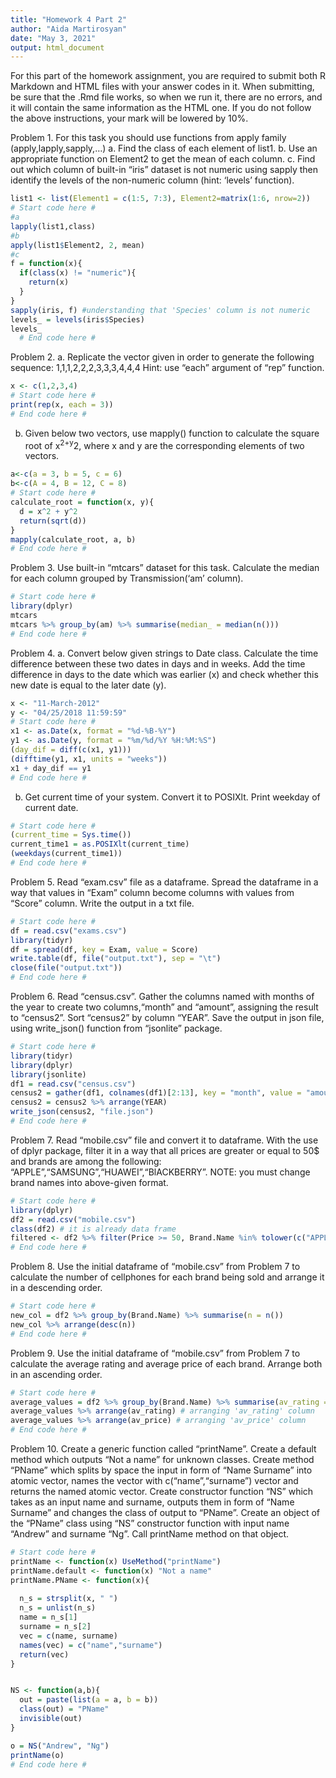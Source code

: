 ---
title: "Homework 4 Part 2"
author: "Aida Martirosyan"
date: "May 3, 2021"
output: html_document
---

For this part of the homework assignment, you are required to submit both R Markdown and HTML files with your answer codes in it. When submitting, be sure that the .Rmd file works, so when we run it, there are no errors, and it will contain the same information as the HTML one. If you do not follow the above instructions, your mark will be lowered by 10%.


Problem 1.
For this task you should use functions from apply family (apply,lapply,sapply,...)
a. Find the class of each element of list1.
b. Use an appropriate function on Element2 to get the mean of each column.
c. Find out which column of built-in "iris" dataset is not numeric using sapply then identify the levels of the non-numeric column (hint: 'levels' function).

```{r}
list1 <- list(Element1 = c(1:5, 7:3), Element2=matrix(1:6, nrow=2))
# Start code here #
#a
lapply(list1,class)
#b
apply(list1$Element2, 2, mean)
#c
f = function(x){
  if(class(x) != "numeric"){
    return(x)
  }
}
sapply(iris, f) #understanding that 'Species' column is not numeric
levels_ = levels(iris$Species)
levels_
  # End code here #
```

Problem 2.
a. Replicate the  vector given in order to generate the following sequence:
1,1,1,2,2,2,3,3,3,4,4,4
Hint: use "each" argument of "rep" function.

```{r}
x <- c(1,2,3,4)
# Start code here #
print(rep(x, each = 3))
# End code here #
```

b.
Given below two vectors, use mapply() function to calculate the square root of x^2+y^2, where x and y are the corresponding elements of two vectors.

```{r}
a<-c(a = 3, b = 5, c = 6)
b<-c(A = 4, B = 12, C = 8)
# Start code here #
calculate_root = function(x, y){
  d = x^2 + y^2
  return(sqrt(d))
}
mapply(calculate_root, a, b)
# End code here #
```

Problem 3.
Use built-in "mtcars" dataset for this task.
Calculate the median for each column grouped by Transmission('am' column).
```{r}
# Start code here #
library(dplyr)
mtcars
mtcars %>% group_by(am) %>% summarise(median_ = median(n()))
# End code here #
```

Problem 4.
a.
Convert below given strings to Date class.
Calculate the time difference between these two dates in days and in weeks.
Add the time difference in days to the date which was earlier (x) and check whether this new date is equal to the later date (y).

```{r}
x <- "11-March-2012" 
y <- "04/25/2018 11:59:59"
# Start code here #
x1 <- as.Date(x, format = "%d-%B-%Y")
y1 <- as.Date(y, format = "%m/%d/%Y %H:%M:%S")
(day_dif = diff(c(x1, y1)))
(difftime(y1, x1, units = "weeks"))
x1 + day_dif == y1
# End code here #
```

b.
Get current time of your system.
Convert it to POSIXlt.
Print weekday of current date.
```{r}
# Start code here #
(current_time = Sys.time()) 
current_time1 = as.POSIXlt(current_time)
(weekdays(current_time1))
# End code here #
```


Problem 5.
Read "exam.csv" file as a dataframe. Spread the dataframe in a way that values in "Exam" column become columns with values from "Score" column. Write the output in a txt file.
```{r}
# Start code here #
df = read.csv("exams.csv")
library(tidyr)
df = spread(df, key = Exam, value = Score)
write.table(df, file("output.txt"), sep = "\t")
close(file("output.txt"))
# End code here #
```

Problem 6.
Read "census.csv".
Gather the columns named with months of the year to create two columns,"month" and "amount", assigning the result to "census2".
Sort "census2" by column "YEAR". 
Save the output in json file, using write_json() function from "jsonlite" package.
```{r}
# Start code here #
library(tidyr)
library(dplyr)
library(jsonlite)
df1 = read.csv("census.csv")
census2 = gather(df1, colnames(df1)[2:13], key = "month", value = "amount")
census2 = census2 %>% arrange(YEAR)
write_json(census2, "file.json")
# End code here #
```

Problem 7.
Read "mobile.csv" file and convert it to dataframe.
With the use of dplyr package, filter it in a way that all prices are greater or equal to 50$ and brands are among the following:
"APPLE","SAMSUNG","HUAWEI","BlACKBERRY". 
NOTE: you must change brand names into above-given format.

```{r}
# Start code here #
library(dplyr)
df2 = read.csv("mobile.csv")
class(df2) # it is already data frame
filtered <- df2 %>% filter(Price >= 50, Brand.Name %in% tolower(c("APPLE ","SAMSUNG ","HUAWEI ","BlACKBERRY ")))
# End code here #
```

Problem 8.
Use the initial dataframe of "mobile.csv" from Problem 7 to calculate the number of cellphones for each brand being sold and arrange it in a descending order.
```{r}
# Start code here #
new_col = df2 %>% group_by(Brand.Name) %>% summarise(n = n())
new_col %>% arrange(desc(n))
# End code here #
```

Problem 9.
Use the initial dataframe of "mobile.csv" from Problem 7 to calculate the average rating and average price of each brand. Arrange both in an ascending order.
```{r}
# Start code here #
average_values = df2 %>% group_by(Brand.Name) %>% summarise(av_rating = mean(Rating), av_price = mean(Price))
average_values %>% arrange(av_rating) # arranging 'av_rating' column
average_values %>% arrange(av_price) # arranging 'av_price' column
# End code here #
```

Problem 10.
Create a generic function called "printName".
Create a default method which outputs "Not a name" for unknown classes.
Create method "PName" which splits by space the input in form of "Name Surname" into atomic vector, names the vector with c("name","surname") vector and returns the named atomic vector.
Create constructor function "NS" which takes as an input name and surname, outputs them in form of "Name Surname" and changes the class of output to "PName".
Create an object of the "PName" class using "NS" constructor function with input name "Andrew" and surname "Ng".
Call printName method on that object.

```{r}
# Start code here #
printName <- function(x) UseMethod("printName")
printName.default <- function(x) "Not a name"
printName.PName <- function(x){
  
  n_s = strsplit(x, " ")
  n_s = unlist(n_s)
  name = n_s[1]
  surname = n_s[2]
  vec = c(name, surname)
  names(vec) = c("name","surname")
  return(vec)
} 


NS <- function(a,b){
  out = paste(list(a = a, b = b))
  class(out) = "PName"
  invisible(out)
}

o = NS("Andrew", "Ng")
printName(o)
# End code here #
```









